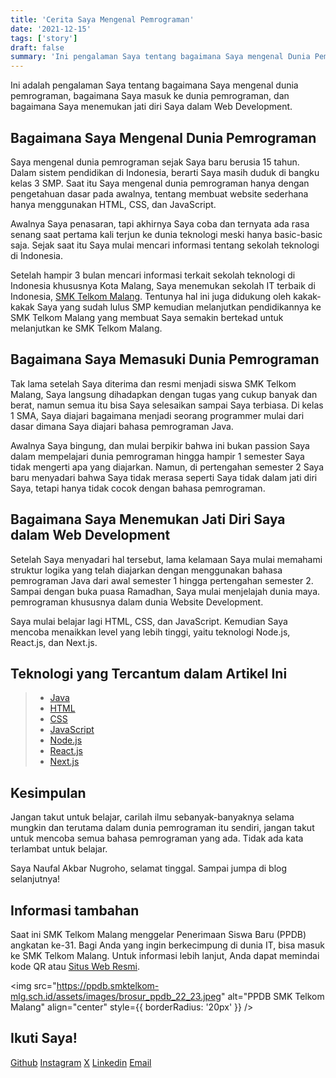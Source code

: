 ```yaml
---
title: 'Cerita Saya Mengenal Pemrograman'
date: '2021-12-15'
tags: ['story']
draft: false
summary: 'Ini pengalaman Saya tentang bagaimana Saya mengenal Dunia Pemrograman.'
---
```


<TOCInline toc={props.toc} asDisclosure />

Ini adalah pengalaman Saya tentang bagaimana Saya mengenal dunia pemrograman, bagaimana Saya masuk ke dunia pemrograman, dan bagaimana Saya menemukan jati diri Saya dalam Web Development.

## Bagaimana Saya Mengenal Dunia Pemrograman

Saya mengenal dunia pemrograman sejak Saya baru berusia 15 tahun. Dalam sistem pendidikan di Indonesia, berarti Saya masih duduk di bangku kelas 3 SMP. Saat itu Saya mengenal dunia pemrograman hanya dengan pengetahuan dasar pada awalnya, tentang membuat website sederhana hanya menggunakan HTML, CSS, dan JavaScript.

Awalnya Saya penasaran, tapi akhirnya Saya coba dan ternyata ada rasa senang saat pertama kali terjun ke dunia teknologi meski hanya basic-basic saja. Sejak saat itu Saya mulai mencari informasi tentang sekolah teknologi di Indonesia.

Setelah hampir 3 bulan mencari informasi terkait sekolah teknologi di Indonesia khususnya Kota Malang, Saya menemukan sekolah IT terbaik di Indonesia, [SMK Telkom Malang](https://smktelkom-mlg.sch.id/). Tentunya hal ini juga didukung oleh kakak-kakak Saya yang sudah lulus SMP kemudian melanjutkan pendidikannya ke SMK Telkom Malang yang membuat Saya semakin bertekad untuk melanjutkan ke SMK Telkom Malang.

## Bagaimana Saya Memasuki Dunia Pemrograman

Tak lama setelah Saya diterima dan resmi menjadi siswa SMK Telkom Malang, Saya langsung dihadapkan dengan tugas yang cukup banyak dan berat, namun semua itu bisa Saya selesaikan sampai Saya terbiasa. Di kelas 1 SMA, Saya diajari bagaimana menjadi seorang programmer mulai dari dasar dimana Saya diajari bahasa pemrograman Java.

Awalnya Saya bingung, dan mulai berpikir bahwa ini bukan passion Saya dalam mempelajari dunia pemrograman hingga hampir 1 semester Saya tidak mengerti apa yang diajarkan. Namun, di pertengahan semester 2 Saya baru menyadari bahwa Saya tidak merasa seperti Saya tidak dalam jati diri Saya, tetapi hanya tidak cocok dengan bahasa pemrograman.

## Bagaimana Saya Menemukan Jati Diri Saya dalam Web Development

Setelah Saya menyadari hal tersebut, lama kelamaan Saya mulai memahami struktur logika yang telah diajarkan dengan menggunakan bahasa pemrograman Java dari awal semester 1 hingga pertengahan semester 2. Sampai dengan buka puasa Ramadhan, Saya mulai menjelajah dunia maya. pemrograman khususnya dalam dunia Website Development.

Saya mulai belajar lagi HTML, CSS, dan JavaScript. Kemudian Saya mencoba menaikkan level yang lebih tinggi, yaitu teknologi Node.js, React.js, dan Next.js.

## Teknologi yang Tercantum dalam Artikel Ini

> - [Java](https://www.java.com/en/)
> - [HTML](https://en.wikipedia.org/wiki/HTML)
> - [CSS](https://en.wikipedia.org/wiki/CSS)
> - [JavaScript](https://en.wikipedia.org/wiki/JavaScript)
> - [Node.js](https://nodejs.org/en/)
> - [React.js](https://reactjs.org/)
> - [Next.js](https://nextjs.org/)

## Kesimpulan

Jangan takut untuk belajar, carilah ilmu sebanyak-banyaknya selama mungkin dan terutama dalam dunia pemrograman itu sendiri, jangan takut untuk mencoba semua bahasa pemrograman yang ada. Tidak ada kata terlambat untuk belajar.

Saya Naufal Akbar Nugroho, selamat tinggal. Sampai jumpa di blog selanjutnya!

## Informasi tambahan

Saat ini SMK Telkom Malang menggelar Penerimaan Siswa Baru (PPDB) angkatan ke-31. Bagi Anda yang ingin berkecimpung di dunia IT, bisa masuk ke SMK Telkom Malang. Untuk informasi lebih lanjut, Anda dapat memindai kode QR atau [Situs Web Resmi](https://ppdb.smktelkom-mlg.sch.id/).

<img
  src="https://ppdb.smktelkom-mlg.sch.id/assets/images/brosur_ppdb_22_23.jpeg"
  alt="PPDB SMK Telkom Malang"
  align="center"
  style={{ borderRadius: '20px' }}
/>

## Ikuti Saya!

[Github](https://www.github.com/nuflakbrr)
[Instagram](https://www.instagram.com/kbrnugroho)
[X](https://www.x.com/nuflakbrr)
[Linkedin](https://www.linkedin.com/in/nuflakbrr)
[Email](mailto:naufalakbar378@gmail.com)
